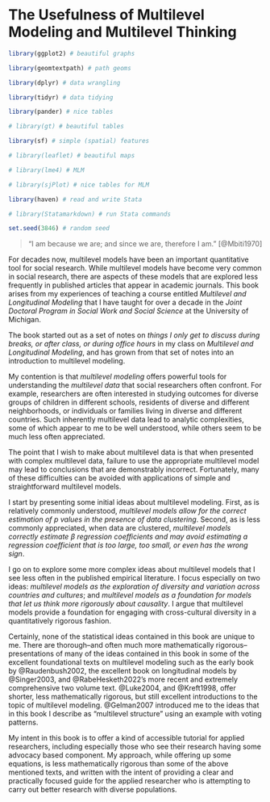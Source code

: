 # The Usefulness of Multilevel Modeling and Multilevel Thinking 

```r

library(ggplot2) # beautiful graphs

library(geomtextpath) # path geoms

library(dplyr) # data wrangling

library(tidyr) # data tidying

library(pander) # nice tables

# library(gt) # beautiful tables

library(sf) # simple (spatial) features

# library(leaflet) # beautiful maps

# library(lme4) # MLM

# library(sjPlot) # nice tables for MLM

library(haven) # read and write Stata

# library(Statamarkdown) # run Stata commands

set.seed(3846) # random seed

```

> "I am because we are; and since we are, therefore I am." [@Mbiti1970]

For decades now, multilevel models have been an important quantitative tool for social research. While multilevel models have become very common in social research, there are aspects of these models that are explored less frequently in published articles that appear in academic journals. This book arises from my experiences of teaching a course entitled *Multilevel and Longitudinal Modeling* that I have taught for over a decade in the *Joint Doctoral Program in Social Work and Social Science* at the University of Michigan.

The book started out as a set of notes on *things I only get to discuss during breaks, or after class, or during office hours* in my class on *Multilevel and Longitudinal Modeling*, and has grown from that set of notes into an introduction to multilevel modeling.

My contention is that *multilevel modeling* offers powerful tools for understanding the *multilevel data* that social researchers often confront. For example, researchers are often interested in studying outcomes for diverse groups of children in different schools, residents of diverse and different neighborhoods, or individuals or families living in diverse and different countries. Such inherently multilevel data lead to analytic complexities, some of which appear to me to be well understood, while others seem to be much less often appreciated. 

The point that I wish to make about multilevel data is that when presented with complex multilevel data, failure to use the appropriate multilevel model may lead to conclusions that are demonstrably incorrect. Fortunately, many of these difficulties can be avoided with applications of simple and straightforward multilevel models. \index{correct answers} 

I start by presenting some initial ideas about multilevel modeling. First, as is relatively commonly understood, *multilevel models allow for the correct estimation of p values in the presence of data clustering*. \index{p values} Second, as is less commonly appreciated, when data are clustered, *multilevel models correctly estimate $\beta$ regression coefficients and may avoid estimating a regression coefficient that is too large, too small, or even has the wrong sign*. \index{sign of coefficients} 

I go on to explore some more complex ideas about multilevel models that I see less often in the published empirical literature. I focus especially on two ideas:  *multilevel models as the exploration of diversity and variation across countries and cultures*; and *multilevel models as a foundation for models that let us think more rigorously about causality*. I argue that multilevel models provide a foundation for engaging with cross-cultural diversity in a quantitatively rigorous fashion. \index{diversity}

Certainly, none of the statistical ideas contained in this book are unique to me. There are thorough--and often much more mathematically rigorous--presentations of many of the ideas contained in this book in some of the excellent foundational texts on multilevel modeling such as the early book by @Raudenbush2002, the excellent book on longitudinal models by @Singer2003, and @RabeHesketh2022's more recent and extremely comprehensive two volume text. @Luke2004, and @Kreft1998, offer shorter, less mathematically rigorous, but still excellent introductions to the topic of multilevel modeling. @Gelman2007 introduced me to the ideas that in this book I describe as "multilevel structure" using an example with voting patterns.

My intent in this book is to offer a kind of accessible tutorial for applied researchers, including especially those who see their research having some advocacy based component. My approach, while offering up some equations, is less mathematically rigorous than some of the above mentioned texts, and written with the intent of providing a clear and practically focused guide for the applied researcher who is attempting to carry out better research with diverse populations.





